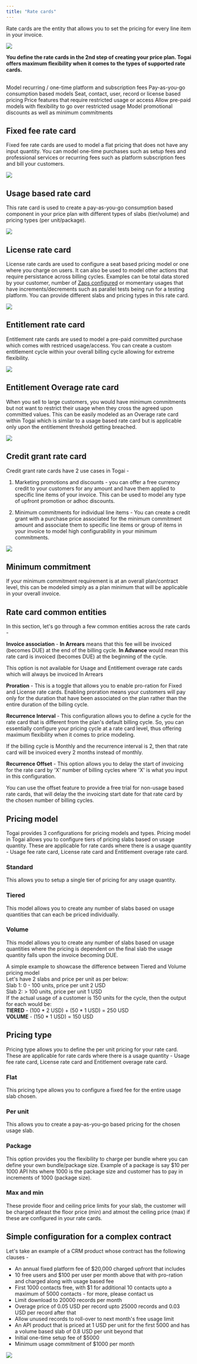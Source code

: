 ```yaml
---
title: "Rate cards"
---
```


Rate cards are the entity that allows you to set the pricing for every line item in your invoice. 

<Frame caption="Rating process">
  <img src="/docs/images/rate-cards.png" />
</Frame>

<br />

**You define the rate cards in the 2nd step of creating your price plan. Togai offers maximum flexibility when it comes to the types of supported rate cards.**

<br />

<CardGroup cols={3}>
  <Card title="Fixed fee" icon="hyphen" href="/docs/rate-cards#fixed-fee-rate-card">
    Model recurring / one-time platform and subscription fees
  </Card>
  <Card title="Usage based" icon="display-chart-up-circle-dollar" href="/docs/rate-cards#usage-based-rate-card">
    Pay-as-you-go consumption based models
  </Card>
  <Card title="License" icon="user" href="/docs/rate-cards#license-rate-card">
    Seat, contact, user, record or license based pricing
  </Card>
  <Card title="Entitlement" icon="lock" href="/docs/rate-cards#entitlement-rate-card">
    Price features that require restricted usage or access
  </Card>
  <Card title="Overage" icon="plus" href="/docs/rate-cards#entitlement-overage-rate-card">
    Allow pre-paid models with flexibility to go over restricted usage
  </Card>
  <Card title="Credit" icon="hand-holding-dollar" href="/docs/rate-cards#credit-grant-rate-card">
    Model promotional discounts as well as minimum commitments
  </Card>
</CardGroup>


## Fixed fee rate card

Fixed fee rate cards are used to model a flat pricing that does not have any input quantity. You can model one-time purchases such as setup fees and professional services or recurring fees such as platform subscription fees and bill your customers.

<Frame caption="Example of a fixed fee recurring rate card">
  <img src="/docs/images/fixed-fee.png" />
</Frame>

## Usage based rate card

This rate card is used to create a pay-as-you-go consumption based component in your price plan with different types of slabs (tier/volume) and pricing types (per unit/package).

<Frame caption="Example of a usage based rate card">
  <img src="/docs/images/usage-rate-card.png" />
</Frame>

## License rate card

License rate cards are used to configure a seat based pricing model or one where you charge on users. It can also be used to model other actions that require persistance across billing cycles. Examples can be total data stored by your customer, number of [Zaps configured](https://www.zapier.com/pricing) or momentary usages that have increments/decrements such as parallel tests being run for a testing platform. You can provide different slabs and pricing types in this rate card.

<Frame caption="Example of a license rate card">
  <img src="/docs/images/license-fee.png" />
</Frame>

## Entitlement rate card

Entitlement rate cards are used to model a pre-paid committed purchase which comes with restriced usage/access. You can create a custom entitlement cycle within your overall billing cycle allowing for extreme flexibility.

<Frame caption="Example of an entitlement rate card">
  <img src="/docs/images/entitlement.png" />
</Frame>

## Entitlement Overage rate card

When you sell to large customers, you would have minimum commitments but not want to restrict their usage when they cross the agreed upon committed values. This can be easily modeled as an Overage rate card within Togai which is similar to a usage based rate card but is applicable only upon the entitlement threshold getting breached.

<Frame caption="Example of an overage rate card">
  <img src="/docs/images/overage.png" />
</Frame>

## Credit grant rate card

Credit grant rate cards have 2 use cases in Togai - 

1. Marketing promotions and discounts - you can offer a free currency credit to your customers for any amount and have them applied to specific line items of your invoice. This can be used to model any type of upfront promotion or adhoc discounts.

2. Minimum commitments for individual line items - You can create a credit grant with a purchase price associated for the minimum commitment amount and associate them to specific line items or group of items in your invoice to model high configurability in your minimum commitments.

<Frame caption="Credit grant rate card used to model minimum commitment">
  <img src="/docs/images/minimum-commitment.png" />
</Frame>

## Minimum commitment
If your minimum commitment requirement is at an overall plan/contract level, this can be modeled simply as a plan minimum that will be applicable in your overall invoice.

## Rate card common entities
In this section, let's go through a few common entities across the rate cards - 

**Invoice association** - **In Arrears** means that this fee will be invoiced (becomes DUE) at the end of the billing cycle. **In Advance** would mean this rate card is invoiced (becomes DUE) at the beginning of the cycle. 

<Note>This option is not available for Usage and Entitlement overage rate cards which will always be invoiced In Arrears</Note>

**Proration** - This is a toggle that allows you to enable pro-ration for Fixed and License rate cards. Enabling proration means your customers will pay only for the duration that have been associated on the plan rather than the entire duration of the billing cycle.

**Recurrence Interval** - This configuration allows you to define a cycle for the rate card that is different from the plan's default billing cycle. So, you can essentially configure your pricing cycle at a rate card level, thus offering maximum flexibility when it comes to price modeling.

<Tip>If the billing cycle is Monthly and the recurrence interval is 2, then that rate card will be invoiced every 2 months instead of monthly.</Tip>

**Recurrence Offset** - This option allows you to delay the start of invoicing for the rate card by 'X' number of billing cycles where 'X' is what you input in this configuration.

<Tip>You can use the offset feature to provide a free trial for non-usage based rate cards, that will delay the the invoicing start date for that rate card by the chosen number of billing cycles.</Tip>

## Pricing model

Togai provides 3 configurations for pricing models and types. Pricing model in Togai allows you to configure tiers of pricing slabs based on usage quantity. These are applicable for rate cards where there is a usage quantity - Usage fee rate card, License rate card and Entitlement overage rate card.

### Standard
This allows you to setup a single tier of pricing for any usage quantity.

### Tiered
This model allows you to create any number of slabs based on usage quantities that can each be priced individually.

### Volume
This model allows you to create any number of slabs based on usage quantities where the pricing is dependent on the final slab the usage quantity falls upon the invoice becoming DUE.

<Tip>A simple example to showcase the difference between Tiered and Volume pricing model <br />Let's have 2 slabs and price per unit as per below: <br /> Slab 1: 0 - 100 units, price per unit 2 USD  <br />  Slab 2: > 100 units, price per unit 1 USD <br /> If the actual usage of a customer is 150 units for the cycle, then the output for each would be: <br />**TIERED** - (100 * 2 USD) + (50 * 1 USD) = 250 USD <br /> **VOLUME** - (150 * 1 USD) = 150 USD</Tip>


## Pricing type
Pricing type allows you to define the per unit pricing for your rate card. These are applicable for rate cards where there is a usage quantity - Usage fee rate card, License rate card and Entitlement overage rate card.

### Flat
This pricing type allows you to configure a fixed fee for the entire usage slab chosen.

### Per unit
This allows you to create a pay-as-you-go based pricing for the chosen usage slab.

### Package
This option provides you the flexibility to charge per bundle where you can define your own bundle/package size. Example of a package is say $10 per 1000 API hits where 1000 is the package size and customer has to pay in increments of 1000 (package size).

### Max and min
These provide floor and ceiling price limits for your slab, the customer will be charged atleast the floor price (min) and atmost the ceiling price (max) if these are configured in your rate cards.


## Simple configuration for a complex contract
Let's take an example of a CRM product whose contract has the following clauses - 

* An annual fixed platform fee of $20,000 charged upfront that includes
* 10 free users and $100 per user per month above that with pro-ration and charged along with usage based fee
* First 1000 contacts free, with $1 for additional 10 contacts upto a maximum of 5000 contacts - for more, please contact us
* Limit download to 20000 records per month
* Overage price of 0.05 USD per record upto 25000 records and 0.03 USD per record after that
* Allow unused records to roll-over to next month's free usage limit
* An API product that is priced at 1 USD per unit for the first 5000 and has a volume based slab of 0.8 USD per unit beyond that
* Initial one-time setup fee of $5000
* Minimum usage commitment of $1000 per month



<Frame caption="Simple configuration for a complex contract">
  <img src="/docs/images/rate-card-modeling.png" />
</Frame>